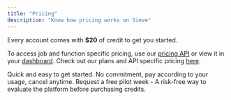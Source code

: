 ```yaml
---
title: "Pricing"
description: "Know how pricing works on Sieve"
---
```


<Check>Every account comes with **\$20** of credit to get you started.</Check>

To access job and function specific pricing, use our [pricing API](/reference-v2/api/get-total-usage)
or view it in your [dashboard](https://www.sievedata.com/dashboard/usage). Check out
our plans and API specific pricing [here](https://www.sievedata.com/pricing).

<CardGroup cols={2}>
  <Card
    title="Pay as you go"
    icon="credit-card"
    iconType="duotone"
    color="#7240ff"
    href="https://www.sievedata.com/dashboard/settings/billing"
  >
    Quick and easy to get started. No commitment, pay according to your usage,
    cancel anytime.
  </Card>
  <Card
    title="Evaluating Sieve for production?"
    icon="server"
    iconType="duotone"
    color="#7240ff"
    href="https://cal.com/team/sieve/sieve-pilot?overlayCalendar=true"
  >
    Request a free pilot week - A risk-free way to evaluate the platform before
    purchasing credits.
  </Card>
</CardGroup>
